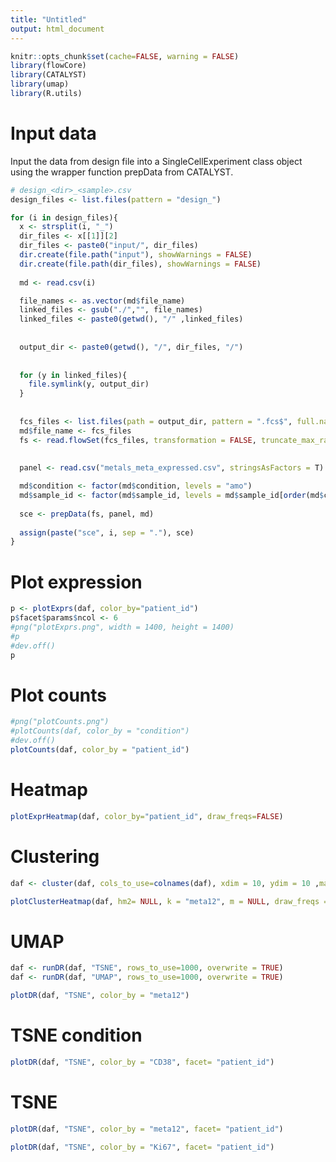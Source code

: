 ```yaml
---
title: "Untitled"
output: html_document
---
```



```r
knitr::opts_chunk$set(cache=FALSE, warning = FALSE)
library(flowCore)
library(CATALYST)
library(umap)
library(R.utils)
```

# Input data

Input the data from design file into a SingleCellExperiment class object using the wrapper function prepData from CATALYST. 

```r
# design_<dir>_<sample>.csv
design_files <- list.files(pattern = "design_")

for (i in design_files){
  x <- strsplit(i, "_")
  dir_files <- x[[1]][2]
  dir_files <- paste0("input/", dir_files)
  dir.create(file.path("input"), showWarnings = FALSE)
  dir.create(file.path(dir_files), showWarnings = FALSE)
  
  md <- read.csv(i)

  file_names <- as.vector(md$file_name)
  linked_files <- gsub("./","", file_names)
  linked_files <- paste0(getwd(), "/" ,linked_files)
  
  
  output_dir <- paste0(getwd(), "/", dir_files, "/")
  
  
  for (y in linked_files){
    file.symlink(y, output_dir)
  } 
  
  
  fcs_files <- list.files(path = output_dir, pattern = ".fcs$", full.names = T)
  md$file_name <- fcs_files
  fs <- read.flowSet(fcs_files, transformation = FALSE, truncate_max_range = FALSE)
  
  
  panel <- read.csv("metals_meta_expressed.csv", stringsAsFactors = T)

  md$condition <- factor(md$condition, levels = "amo")
  md$sample_id <- factor(md$sample_id, levels = md$sample_id[order(md$condition)])
  
  sce <- prepData(fs, panel, md)
  
  assign(paste("sce", i, sep = "."), sce)
}
```

# Plot expression

```r


p <- plotExprs(daf, color_by="patient_id")
p$facet$params$ncol <- 6
#png("plotExprs.png", width = 1400, height = 1400)
#p
#dev.off()
p
```

# Plot counts

```r
#png("plotCounts.png")
#plotCounts(daf, color_by = "condition")
#dev.off()
plotCounts(daf, color_by = "patient_id")
```


# Heatmap

```r
plotExprHeatmap(daf, color_by="patient_id", draw_freqs=FALSE)
```

# Clustering 

```r

daf <- cluster(daf, cols_to_use=colnames(daf), xdim = 10, ydim = 10 ,maxK =20, seed = 1234)

plotClusterHeatmap(daf, hm2= NULL, k = "meta12", m = NULL, draw_freqs = TRUE)

```

# UMAP

```r

daf <- runDR(daf, "TSNE", rows_to_use=1000, overwrite = TRUE)
daf <- runDR(daf, "UMAP", rows_to_use=1000, overwrite = TRUE)

plotDR(daf, "TSNE", color_by = "meta12")
```


# TSNE condition

```r
plotDR(daf, "TSNE", color_by = "CD38", facet= "patient_id")
```

# TSNE 

```r
plotDR(daf, "TSNE", color_by = "meta12", facet= "patient_id")
```

```r
plotDR(daf, "TSNE", color_by = "Ki67", facet= "patient_id")
```